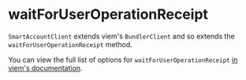 
<VersionWarning version="0.2" />

# waitForUserOperationReceipt

`SmartAccountClient` extends viem's `BundlerClient` and so extends the `waitForUserOperationReceipt` method.

You can view the full list of options for `waitForUserOperationReceipt` [in viem's documentation](https://viem.sh/account-abstraction/actions/bundler/waitForUserOperationReceipt).

